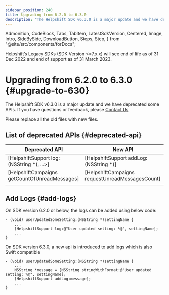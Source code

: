 ```yaml
---
sidebar_position: 240
title: Upgrading from 6.2.0 to 6.3.0
description: "The Helpshift SDK v6.3.0 is a major update and we have deprecated some APIs. If you have questions or feedback, please Contact Us"
---
```


  Admonition,
  CodeBlock,
  Tabs,
  TabItem,
  LatestSdkVersion,
  Centered,
  Image,
  Intro,
  SideBySide,
  DownloadButton,
  Steps,
  Step,
} from "@site/src/components/forDocs";

<Admonition type="danger" title="Important">

Helpshift’s Legacy SDKs (SDK Version <=7.x.x) will see end of life as of 31 Dec 2022 and end of support as of 31 March 2023.

</Admonition>

# Upgrading from 6.2.0 to 6.3.0 {#upgrade-to-630}

<Intro>

The Helpshift SDK v6.3.0 is a major update and we have deprecated some APIs. If you have questions or feedback, please <a href="https://support.helpshift.com/kb/contact/" target="_blank">Contact Us</a>

</Intro>

<Admonition type="info" title="Note">

Please replace all the old files with new files.

</Admonition>

## List of deprecated APIs {#deprecated-api}

| Deprecated API                                | New API                                         |
| --------------------------------------------- | ----------------------------------------------- |
| [HelpshiftSupport log:(NSString *), ...>]     | [HelpshiftSupport addLog:(NSString *)]          |
| [HelpshiftCampaigns getCountOfUnreadMessages] | [HelpshiftCampaigns requestUnreadMessagesCount] |
|                                               |                                                 |

## Add Logs {#add-logs}

On SDK version 6.2.0 or below, the logs can be added using below code:

```
- (void) userUpdatedSomeSetting:(NSString *)settingName {
    ...
    [HelpshiftSupport log:@"User updated setting: %@", settingName];
    ...
}
```

On SDK version 6.3.0, a new api is introduced to add logs which is also Swift compatible

```
- (void) userUpdatedSomeSetting:(NSString *)settingName {
    ...
    NSString *message = [NSString stringWithFormat:@"User updated setting: %@", settingName];
    [HelpshiftSupport addLog:message];
    ...
}
```
